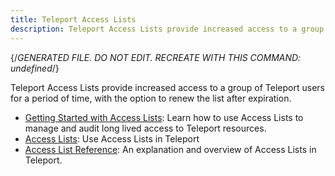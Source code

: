 ```yaml
---
title: Teleport Access Lists
description: Teleport Access Lists provide increased access to a group of Teleport users for a period of time, with the option to renew the list after expiration.
---
```


{/*GENERATED FILE. DO NOT EDIT. RECREATE WITH THIS COMMAND:
undefined*/}

Teleport Access Lists provide increased access to a group of Teleport users for a period of time, with the option to renew the list after expiration.

- [Getting Started with Access Lists](guide.mdx): Learn how to use Access Lists to manage and audit long lived access to Teleport resources.
- [Access Lists](overview.mdx): Use Access Lists in Teleport
- [Access List Reference](reference.mdx): An explanation and overview of Access Lists in Teleport.
